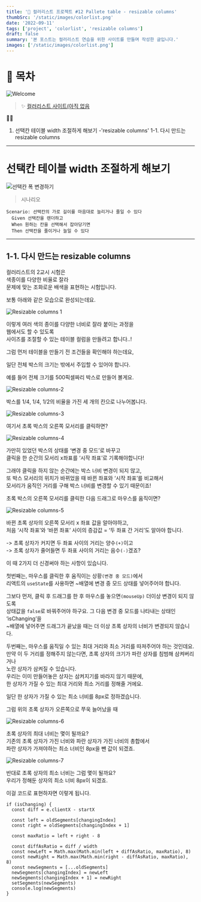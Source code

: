 ```yaml
---
title: '🎉 컬러리스트 프로젝트 #12 Pallete table - resizable columns'
thumbSrc: '/static/images/colorlist.png'
date: '2022-09-11'
tags: ['project', 'colorlist', 'resizable columns']
draft: false
summary: '본 포스트는 컬러리스트 연습을 위한 사이트를 만들며 작성한 글입니다.'
images: ['/static/images/colorlist.png']
---
```


# 📌 목차

![Welcome](/static/images/colorlist.png)

> ✨ [컬러리스트 사이트(아직 없음](https://www.)

💁🏻

1. 선택칸 테이블 width 조절하게 해보기 -'resizable columns'
   1-1. 다시 만드는 resizable columns

---

# 선택칸 테이블 width 조절하게 해보기

![선택칸 폭 변경하기](/static/images/resizable-columns.gif)

> 시나리오

```feature
Scenario: 선택칸의 가로 길이를 마음대로 늘리거나 줄일 수 있다
  Given 선택칸을 렌더하고
  When 원하는 칸을 선택해서 잡아당기면
  Then 선택칸을 줄이거나 늘일 수 있다
```

---

## 1-1. 다시 만드는 resizable columns

컬러리스트의 2교시 시험은 <br/>
색종이를 다양한 비율로 잘라 <br/>
문제에 맞는 조화로운 배색을 표현하는 시험입니다.<br/>

보통 아래와 같은 모습으로 완성되는데요.<br/>

![Resizable columns 1](/static/images/resizable-columns-1.png)

이렇게 여러 색의 종이를 다양한 너비로 잘라 붙이는 과정을 <br/>
웹에서도 할 수 있도록 <br/>
사이즈를 조절할 수 있는 테이블 컬럼을 만들려고 합니다..! <br/>

그럼 먼저 테이블을 만들기 전 조건들을 확인해야 하는데요, <br/>

일단 전체 박스의 크기는 밖에서 주입할 수 있어야 합니다.<br/>

예를 들어 전체 크기를 500픽셀짜리 박스로 만들어 볼게요.<br/>

![Resizable columns-2](/static/images/resizable-columns-2.png)

박스를 1/4, 1/4, 1/2의 비율을 가진 세 개의 칸으로 나누어봅니다.

![Resizable columns-3](/static/images/resizable-columns-3.png)

여기서 초록 박스의 오른쪽 모서리를 클릭하면?

![Resizable columns-4](/static/images/resizable-columns-4.png)

가만히 있었던 박스의 상태를 ‘변경 중 모드’로 바꾸고<br/>
클릭을 한 순간의 모서리 x좌표를 ‘시작 좌표’로 기록해야합니다!<br/>

그래야 클릭을 하지 않는 순간에는 박스 너비 변경이 되지 않고,<br/>
또 박스 모서리의 위치가 바뀌었을 때 바뀐 좌표와 ‘시작 좌표’를 비교해서<br/>
모서리가 움직인 거리를 구해 박스 너비를 변경할 수 있기 때문이죠!<br/>

초록 박스의 오른쪽 모서리를 클릭한 다음 드래그로 마우스를 움직이면?<br/>

![Resizable columns-5](/static/images/resizable-columns-5.png)

바뀐 초록 상자의 오른쪽 모서리 x 좌표 값을 알아야하고,<br/>
처음 ‘시작 좌표’와 ‘바뀐 좌표’ 사이의 증감값 = ‘두 좌표 간 거리’도 알아야 합니다.<br/>

-> 초록 상자가 커지면 두 좌표 사이의 거리는 양수`(+)`이고<br/>
-> 초록 상자가 줄어들면 두 좌표 사이의 거리는 음수`(-)`겠죠?

이 때 2가지 더 신경써야 하는 사항이 있습니다.<br/>

첫번째는, 마우스를 클릭한 후 움직이는 상황`(변경 중 모드)`에서 <br/>
리액트의 `useState`를 사용하면 ~배열에 변경 중 모드 상태를 넣어주어야 합니다.

그보다 먼저, 클릭 후 드래그를 한 후 마우스를 놓으면`(mouseUp)` 더이상 변경이 되지 않도록 <br/>
상태값을 `false`로 바꿔주어야 하구요. 그 다음 변경 중 모드를 나타내는 상태인 ‘isChanging’을 <br/>
~배열에 넣어주면 드래그가 끝났을 때는 더 이상 초록 상자의 너비가 변경되지 않습니다.

두번째는, 마우스를 움직일 수 있는 최대 거리와 최소 거리를 따져주어야 하는 것인데요.<br/>
만약 이 두 거리를 정해주지 않는다면, 초록 상자의 크기가 파란 상자를 침범해 삼켜버리거나<br/>
노란 상자가 삼켜질 수 있습니다. <br/>
우리는 이미 만들어놓은 상자는 삼켜지기를 바라지 않기 때문에, <br/>
한 상자가 가질 수 있는 최대 거리와 최소 거리를 정해줄 거에요.<br/>

일단 한 상자가 가질 수 있는 최소 너비를 8px로 정하겠습니다.<br/>

그럼 위의 초록 상자가 오른쪽으로 쭈욱 늘어났을 때 <br/>

![Resizable columns-6](/static/images/resizable-columns-6.png)

초록 상자의 최대 너비는 몇이 될까요?<br/>
기존의 초록 상자가 가진 너비와 파란 상자가 가진 너비의 총합에서<br/>
파란 상자가 가져야하는 최소 너비인 8px을 뺀 값이 되겠죠.<br/>

![Resizable columns-7](/static/images/resizable-columns-7.png)

반대로 초록 상자의 최소 너비는 그럼 몇이 될까요?<br/>
우리가 정해둔 상자의 최소 너비 8px이 되겠죠.<br/>

이걸 코드로 표현하자면 이렇게 됩니다.

```tsx
if (isChanging) {
  const diff = e.clientX - startX

  const left = oldSegments[changingIndex]
  const right = oldSegments[changingIndex + 1]

  const maxRatio = left + right - 8

  const diffAsRatio = diff / width
  const newLeft = Math.max(Math.min(left + diffAsRatio, maxRatio), 8)
  const newRight = Math.max(Math.min(right - diffAsRatio, maxRatio), 8)
  const newSegments = [...oldSegments]
  newSegments[changingIndex] = newLeft
  newSegments[changingIndex + 1] = newRight
  setSegments(newSegments)
  console.log(newSegments)
}
```

